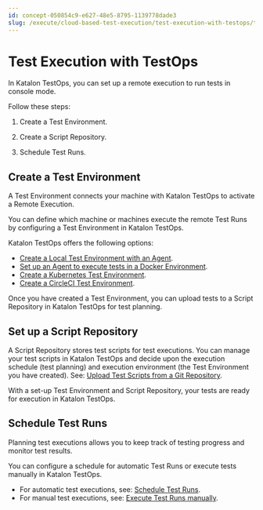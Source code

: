 ```yaml
---
id: concept-050854c9-e627-48e5-8795-1139778dade3
slug: /execute/cloud-based-test-execution/test-execution-with-testops/test-execution-with-testops
---
```


# Test Execution with TestOps

In Katalon TestOps, you can set up a remote execution to run tests in console mode.

Follow these steps:

1.  Create a Test Environment.

2.  Create a Script Repository.

3.  Schedule Test Runs.


## Create a Test Environment

A Test Environment connects your machine with Katalon TestOps to activate a Remote Execution.

You can define which machine or machines execute the remote Test Runs by configuring a Test Environment in Katalon TestOps.

Katalon TestOps offers the following options:

-   [Create a Local Test Environment with an Agent](/execute/cloud-based-test-execution/test-execution-with-testops/local-test-environments/create-a-local-test-environment-with-an-agent).
-   [Set up an Agent to execute tests in a Docker Environment](/execute/cloud-based-test-execution/test-execution-with-testops/set-up-docker-test-environments-for-testops).
-   [Create a Kubernetes Test Environment](/execute/cloud-based-test-execution/test-execution-with-testops/set-up-kubernetes-test-environments-for-testops).
-   [Create a CircleCI Test Environment](/execute/cloud-based-test-execution/test-execution-with-testops/set-up-circleci-test-environments-for-testops).

Once you have created a Test Environment, you can upload tests to a Script Repository in Katalon TestOps for test planning.

## Set up a Script Repository

A Script Repository stores test scripts for test executions. You can manage your test scripts in Katalon TestOps and decide upon the execution schedule \(test planning\) and execution environment \(the Test Environment you have created\). See: [Upload Test Scripts from a Git Repository](/organize/upload-test-scripts-from-a-git-repository/upload-test-scripts-from-the-git-repository-to-testops).

With a set-up Test Environment and Script Repository, your tests are ready for execution in Katalon TestOps.

## Schedule Test Runs

Planning test executions allows you to keep track of testing progress and monitor test results.

You can configure a schedule for automatic Test Runs or execute tests manually in Katalon TestOps.

-   For automatic test executions, see: [Schedule Test Runs](/execute/schedule-test-execution/schedule-test-runs-in-testops).
-   For manual test executions, see: [Execute Test Runs manually](/execute/schedule-test-execution/execute-test-runs-manually-in-testops).